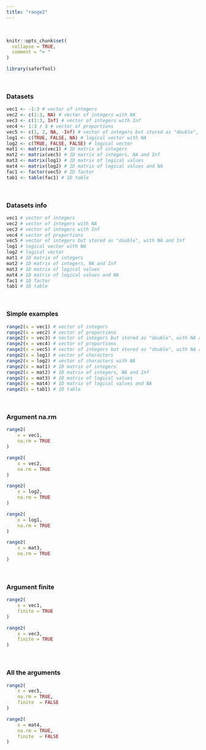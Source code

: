 ---
title: "range2"
---
<br>
```{r, include = FALSE}
knitr::opts_chunk$set(
  collapse = TRUE,
  comment = "> "
)
```

```{r setup}
library(saferTool)
```
<br>

### Datasets

```{r}
vec1 <- -1:3 # vector of integers
vec2 <- c(1:3, NA) # vector of integers with NA
vec3 <- c(1:3, Inf) # vector of integers with Inf
vec4 <- 1:3 / 3 # vector of proportions
vec5 <- c(1, 2, NA, -Inf) # vector of integers but stored as "double", with NA and Inf
log1 <- c(TRUE, FALSE, NA) # logical vector with NA
log2 <- c(TRUE, FALSE, FALSE) # logical vector                    
mat1 <- matrix(vec1) # 1D matrix of integers
mat2 <- matrix(vec5) # 1D matrix of integers, NA and Inf
mat3 <- matrix(log1) # 1D matrix of logical values
mat4 <- matrix(log2) # 1D matrix of logical values and NA
fac1 <- factor(vec5) # 1D factor
tab1 <- table(fac1) # 1D table
```
<br>

### Datasets info

```{r}
vec1 # vector of integers
vec2 # vector of integers with NA
vec3 # vector of integers with Inf
vec4 # vector of proportions
vec5 # vector of integers but stored as "double", with NA and Inf
log1 # logical vector with NA
log2 # logical vector                    
mat1 # 1D matrix of integers
mat2 # 1D matrix of integers, NA and Inf
mat3 # 1D matrix of logical values
mat4 # 1D matrix of logical values and NA
fac1 # 1D factor
tab1 # 1D table
```
<br>

### Simple examples

```{r}
range2(x = vec1) # vector of integers
range2(x = vec2) # vector of proportions
range2(x = vec3) # vector of integers but stored as "double", with NA and Inf
range2(x = vec4) # vector of proportions
range2(x = vec5) # vector of integers but stored as "double", with NA and Inf
range2(x = log1) # vector of characters
range2(x = log2) # vector of characters with NA
range2(x = mat1) # 1D matrix of integers
range2(x = mat2) # 1D matrix of integers, NA and Inf
range2(x = mat3) # 1D matrix of logical values
range2(x = mat4) # 1D matrix of logical values and NA
range2(x = tab1) # 1D table
```
<br>

### Argument na.rm
```{r}
range2(
    x = vec1, 
    na.rm = TRUE
)

range2(
    x = vec2, 
    na.rm = TRUE
)

range2(
    x = log2, 
    na.rm = TRUE
)

range2(
    x = log1, 
    na.rm = TRUE
)

range2(
    x = mat3, 
    na.rm = TRUE
)
```
<br>

### Argument finite
```{r}
range2(
    x = vec1,
    finite = TRUE
)

range2(
    x = vec3,
    finite = TRUE
)
```
<br>

### All the arguments
```{r}
range2(
    x = vec5,
    na.rm = TRUE,
    finite  = FALSE
)

range2(
    x = mat4,
    na.rm = TRUE,
    finite  = FALSE
)
```
